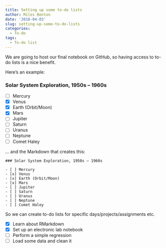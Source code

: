 ```yaml
---
title: Setting up some to-do lists
author: Miles Benton
date: '2018-04-03'
slug: setting-up-some-to-do-lists
categories:
  - To-do
tags:
  - To-do list
---
```


We are going to host our final notebook on GitHub, so having access to to-do lists is a nice benefit.

Here's an example:

### Solar System Exploration, 1950s – 1960s

- [ ] Mercury
- [x] Venus
- [x] Earth (Orbit/Moon)
- [x] Mars
- [ ] Jupiter
- [ ] Saturn
- [ ] Uranus
- [ ] Neptune
- [ ] Comet Haley

... and the Markdown that creates this:

```
### Solar System Exploration, 1950s – 1960s

- [ ] Mercury
- [x] Venus
- [x] Earth (Orbit/Moon)
- [x] Mars
- [ ] Jupiter
- [ ] Saturn
- [ ] Uranus
- [ ] Neptune
- [ ] Comet Haley
```

So we can create to-do lists for specific days/projects/assignments etc.

- [x] Learn about RMarkdown
- [x] Set up an electronic lab notebook
- [ ] Perform a simple regression
- [ ] Load some data and clean it
